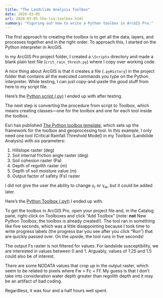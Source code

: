 ```yaml
---
title: "The Landslide Analysis Toolbox"
date: 2020-03-05
url: 2020-03-05-the-lsa-toolbox.html
summary: "Figuring out how to write a Python toolbox in ArcGIS Pro."
---
```


The first approach to creating the toolbox is to get all the data, layers, and processes together and in the right order.
To approach this, I started on the Python interpreter in ArcGIS.

In my ArcGIS Pro project folder, I created a `\Scripts` directory and made a blank plain text file (`crit_rain_thresh.py`) where I copy over working code.

A nice thing about ArcGIS is that it creates a file (`.pyHistory`) in the project folder that contains all the executed commands you type on the Python interpreter.
While testing, I can just copy-and-paste the good stuff from here to my script file.

Here's the [Python script (.py)](scripts/crit_rain_thresh.py) I ended up with after testing.

The next step is converting the procedure from script to Toolbox, which means creating classes---one for the toolbox and one for each tool inside the toolbox.

Esri has published [The Python toolbox template](https://pro.arcgis.com/en/pro-app/arcpy/geoprocessing_and_python/a-template-for-python-toolboxes.htm), which sets up the framework for the toolbox and geoprocessing tool.
In this example, I only need one tool (Critical Rainfall Threshold Model) in my Toolbox (Landslide Analysis) with six parameters:

1. Hillslope raster (deg)
1. Soil internal friction angle raster (deg)
1. Soil cohesion raster (Pa)
1. Depth of regolith raster (m)
1. Depth of soil moisture value (m)
1. Output factor of safety (Fs) raster

I did not give the user the ability to change &gamma;<sub>r</sub> or &gamma;<sub>w</sub>, but it could be added later.

Here's the [Python Toolbox (.pyt)](scripts/lsa.pyt) I ended up with.

To get the toolbox in ArcGIS Pro, open your project file and, in the Catalog pane, right-click on Toolboxes and click "Add Toolbox" (note: __not__ New Python Toolbox; the toolbox is already created!).
The tool ran in something like five seconds, which was a little disappointing because I took time to write progress labels (the progress bar you see after you click "Run") that are quickly passed over.
On the upside, the tool runs in five seconds!

The output Fs raster is not filtered for values.
For landslide susceptibility, we are interested in values between 0 and 1.
Arguably, values of 1.25 and 1.5 could also be of interest.

There are some NODATA values that crop up in the output raster, which seem to be related to pixels where Fw > Fc + Ff.
My guess is that I don't take into consideration water depth greater than regolith depth and it may be an artifact of bad coding.

Regardless, it was four and a half hours well spent.
